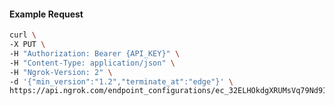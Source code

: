 #### Example Request

```bash
curl \
-X PUT \
-H "Authorization: Bearer {API_KEY}" \
-H "Content-Type: application/json" \
-H "Ngrok-Version: 2" \
-d '{"min_version":"1.2","terminate_at":"edge"}' \
https://api.ngrok.com/endpoint_configurations/ec_32ELHOkdgXRUMsVq79Nd9IXlgqk/tls_termination
```

